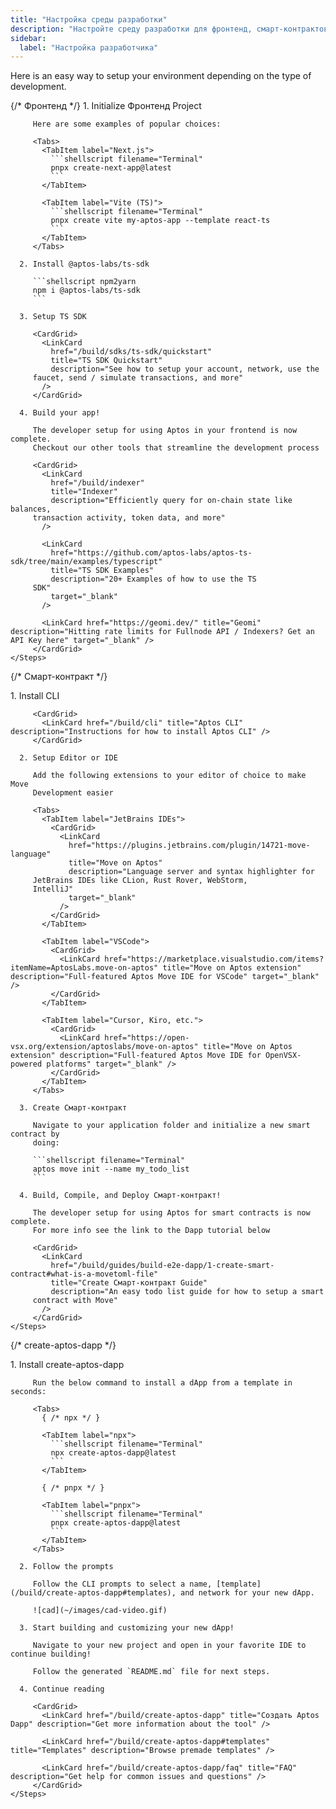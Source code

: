 ```yaml
---
title: "Настройка среды разработки"
description: "Настройте среду разработки для фронтенд, смарт-контрактов и полнофункциональных приложений Aptos с пошаговыми руководствами"
sidebar:
  label: "Настройка разработчика"
---
```



Here is an easy way to setup your environment depending on the type of development.

<Tabs>
  {/* Фронтенд */}

  <TabItem label="Фронтенд">
    <Steps>
      1. Initialize Фронтенд Project

         Here are some examples of popular choices:

         <Tabs>
           <TabItem label="Next.js">
             ```shellscript filename="Terminal"
             pnpx create-next-app@latest
             ```
           </TabItem>

           <TabItem label="Vite (TS)">
             ```shellscript filename="Terminal"
             pnpx create vite my-aptos-app --template react-ts
             ```
           </TabItem>
         </Tabs>

      2. Install @aptos-labs/ts-sdk

         ```shellscript npm2yarn
         npm i @aptos-labs/ts-sdk
         ```

      3. Setup TS SDK

         <CardGrid>
           <LinkCard
             href="/build/sdks/ts-sdk/quickstart"
             title="TS SDK Quickstart"
             description="See how to setup your account, network, use the
         faucet, send / simulate transactions, and more"
           />
         </CardGrid>

      4. Build your app!

         The developer setup for using Aptos in your frontend is now complete.
         Checkout our other tools that streamline the development process

         <CardGrid>
           <LinkCard
             href="/build/indexer"
             title="Indexer"
             description="Efficiently query for on-chain state like balances,
         transaction activity, token data, and more"
           />

           <LinkCard
             href="https://github.com/aptos-labs/aptos-ts-sdk/tree/main/examples/typescript"
             title="TS SDK Examples"
             description="20+ Examples of how to use the TS
         SDK"
             target="_blank"
           />

           <LinkCard href="https://geomi.dev/" title="Geomi" description="Hitting rate limits for Fullnode API / Indexers? Get an API Key here" target="_blank" />
         </CardGrid>
    </Steps>
  </TabItem>

  {/* Смарт-контракт */}

  <TabItem label="Смарт-контракт">
    <Steps>
      1. Install CLI

         <CardGrid>
           <LinkCard href="/build/cli" title="Aptos CLI" description="Instructions for how to install Aptos CLI" />
         </CardGrid>

      2. Setup Editor or IDE

         Add the following extensions to your editor of choice to make Move
         Development easier

         <Tabs>
           <TabItem label="JetBrains IDEs">
             <CardGrid>
               <LinkCard
                 href="https://plugins.jetbrains.com/plugin/14721-move-language"
                 title="Move on Aptos"
                 description="Language server and syntax highlighter for
         JetBrains IDEs like CLion, Rust Rover, WebStorm,
         IntelliJ"
                 target="_blank"
               />
             </CardGrid>
           </TabItem>

           <TabItem label="VSCode">
             <CardGrid>
               <LinkCard href="https://marketplace.visualstudio.com/items?itemName=AptosLabs.move-on-aptos" title="Move on Aptos extension" description="Full-featured Aptos Move IDE for VSCode" target="_blank" />
             </CardGrid>
           </TabItem>

           <TabItem label="Cursor, Kiro, etc.">
             <CardGrid>
               <LinkCard href="https://open-vsx.org/extension/aptoslabs/move-on-aptos" title="Move on Aptos extension" description="Full-featured Aptos Move IDE for OpenVSX-powered platforms" target="_blank" />
             </CardGrid>
           </TabItem>
         </Tabs>

      3. Create Смарт-контракт

         Navigate to your application folder and initialize a new smart contract by
         doing:

         ```shellscript filename="Terminal"
         aptos move init --name my_todo_list
         ```

      4. Build, Compile, and Deploy Смарт-контракт!

         The developer setup for using Aptos for smart contracts is now complete.
         For more info see the link to the Dapp tutorial below

         <CardGrid>
           <LinkCard
             href="/build/guides/build-e2e-dapp/1-create-smart-contract#what-is-a-movetoml-file"
             title="Create Смарт-контракт Guide"
             description="An easy todo list guide for how to setup a smart
         contract with Move"
           />
         </CardGrid>
    </Steps>
  </TabItem>

  {/* create-aptos-dapp */}

  <TabItem label="Создать Aptos Dapp">
    <Steps>
      1. Install create-aptos-dapp

         Run the below command to install a dApp from a template in seconds:

         <Tabs>
           { /* npx */ }

           <TabItem label="npx">
             ```shellscript filename="Terminal"
             npx create-aptos-dapp@latest
             ```
           </TabItem>

           { /* pnpx */ }

           <TabItem label="pnpx">
             ```shellscript filename="Terminal"
             pnpx create-aptos-dapp@latest
             ```
           </TabItem>
         </Tabs>

      2. Follow the prompts

         Follow the CLI prompts to select a name, [template](/build/create-aptos-dapp#templates), and network for your new dApp.

         ![cad](~/images/cad-video.gif)

      3. Start building and customizing your new dApp!

         Navigate to your new project and open in your favorite IDE to continue building!

         Follow the generated `README.md` file for next steps.

      4. Continue reading

         <CardGrid>
           <LinkCard href="/build/create-aptos-dapp" title="Создать Aptos Dapp" description="Get more information about the tool" />

           <LinkCard href="/build/create-aptos-dapp#templates" title="Templates" description="Browse premade templates" />

           <LinkCard href="/build/create-aptos-dapp/faq" title="FAQ" description="Get help for common issues and questions" />
         </CardGrid>
    </Steps>
  </TabItem>
</Tabs>
